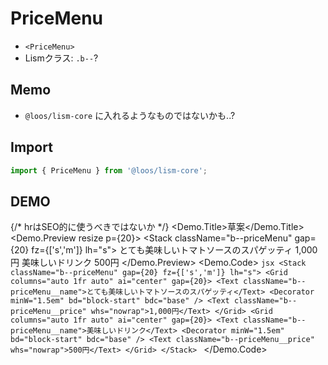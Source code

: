 
# PriceMenu

- `<PriceMenu>`
- Lismクラス: `.b--`?

## Memo

- `@loos/lism-core` に入れるようなものではないかも..?


## Import

```js
import { PriceMenu } from '@loos/lism-core';
```

## DEMO


{/* hrはSEO的に使うべきではないか */}
<Demo>
	<Demo.Title>草案</Demo.Title>
	<Demo.Preview resize p={20}>
		<Stack className="b--priceMenu" gap={20} fz={['s','m']} lh="s">
			<Grid className="b--priceMenu__row" columns="auto 1fr auto" ai="center" gap={20}>
				<Text className="b--priceMenu__name">とても美味しいトマトソースのスパゲッティ</Text>
				<Decorator minW="1.5em" bd="block-start" bdc="base" />
				<Text className="b--priceMenu__price" whs="nowrap">1,000円</Text>
			</Grid>
			<Grid columns="auto 1fr auto" ai="center" gap={20}>
				<Text className="b--priceMenu__name">美味しいドリンク</Text>
				<Decorator minW="1.5em" bd="block-start" bdc="base" />
				<Text className="b--priceMenu__price" whs="nowrap">500円</Text>
			</Grid>
		</Stack>
	</Demo.Preview>
	<Demo.Code>
		```jsx
		<Stack className="b--priceMenu" gap={20} fz={['s','m']} lh="s">
			<Grid columns="auto 1fr auto" ai="center" gap={20}>
				<Text className="b--priceMenu__name">とても美味しいトマトソースのスパゲッティ</Text>
				<Decorator minW="1.5em" bd="block-start" bdc="base" />
				<Text className="b--priceMenu__price" whs="nowrap">1,000円</Text>
			</Grid>
			<Grid columns="auto 1fr auto" ai="center" gap={20}>
				<Text className="b--priceMenu__name">美味しいドリンク</Text>
				<Decorator minW="1.5em" bd="block-start" bdc="base" />
				<Text className="b--priceMenu__price" whs="nowrap">500円</Text>
			</Grid>
		</Stack>
		```
	</Demo.Code>
</Demo>
